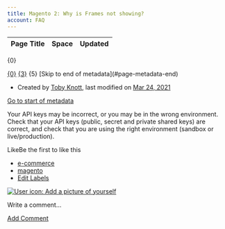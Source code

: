 ```yaml
---
title: Magento 2: Why is Frames not showing?
account: FAQ 
---
```


<table class="aui"> <thead> <tr class="header"> <th class="search-result-title">Page Title</th> <th class="search-result-space">Space</th> <th class="search-result-date">Updated</th> </tr> </thead> </table> <p class="search-result-count">{0}</p> <tr class="search-result"> <td class="search-result-title"><a href="{1}" class="content-type-{2}"><span>{0}</span></a></td> <td class="search-result-space"><a class="space" href="/display/{4}/" title="{3}">{3}</a></td> <td class="search-result-date"><span class="date" title="{6}">{5}</span></td> </tr> [Skip to end of metadata](#page-metadata-end)

*   Created by [Toby Knott](    /display/~toby.knott
    ), last modified on [Mar 24, 2021](/pages/diffpagesbyversion.action?pageId=8487369&selectedPageVersions=3&selectedPageVersions=4 "Show changes")

[Go to start of metadata](#page-metadata-start)

Your API keys may be incorrect, or you may be in the wrong environment. Check that your API keys (public, secret and private shared keys) are correct, and check that you are using the right environment (sandbox or live/production).  
  

  

LikeBe the first to like this

*   [e-commerce](/label/FAQ/e-commerce)
*   [magento](/label/FAQ/magento)
*   [Edit Labels](# "Edit Labels (Type 'l')")

[![User icon: Add a picture of yourself](/s/en_GB/7901/abf7b35644d5a5d1d7e4b0969a83e8eb2b569fb5/_/images/icons/profilepics/add_profile_pic.svg)](/users/profile/editmyprofilepicture.action)

Write a comment…

[Add Comment](/pages/viewpage.action?pageId=8487369&showComments=true&showCommentArea=true#addcomment)
